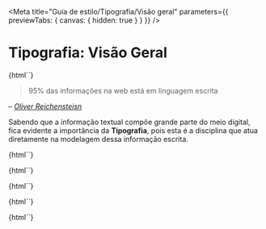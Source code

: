 


<Meta
  title="Guia de estilo/Tipografia/Visão geral"
  parameters={{ previewTabs: { canvas: { hidden: true } } }}
/>

# Tipografia: Visão Geral

<Story name="Introdução" height="0">
  {html``}
</Story>

> 95% das informações na web está em linguagem escrita

– _[Oliver Reichensteisn](https://ia.net/topics/the-web-is-all-about-typography-period)_

Sabendo que a informação textual compõe grande parte do meio digital, fica evidente a importância da **Tipografia**,
pois esta é a disciplina que atua diretamente na modelagem dessa informação escrita.

<General></General>

<Story name="Família tipográfica" height="0">
  {html``}
</Story>

<FontFamily></FontFamily>

<Story name="Tamanhos e escala" height="0">
  {html``}
</Story>

<FontSize></FontSize>

<Story name="Variações de pesos" height="0">
  {html``}
</Story>

<FontWeight></FontWeight>

<Story name="Espaço entrelinhas" height="0">
  {html``}
</Story>

<LineHeight></LineHeight>

<Story name="Espaço entre caracteres" height="0">
  {html``}
</Story>

<LetterSpacing></LetterSpacing>
